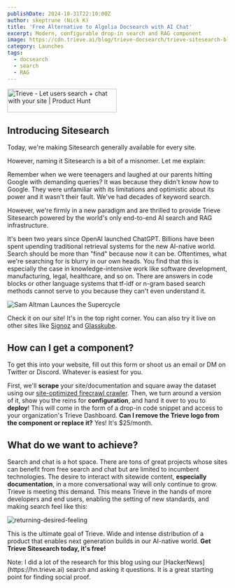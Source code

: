 ```yaml
---
publishDate: 2024-10-31T22:10:00Z
author: skeptrune (Nick K)
title: 'Free Alternative to Algolia Docsearch with AI Chat'
excerpt: Modern, configurable drop-in search and RAG component
image: https://cdn.trieve.ai/blog/trieve-docsearch/trieve-sitesearch-blog.webp
category: Launches
tags:
  - docsearch
  - search
  - RAG
---
```



<a href="https://www.producthunt.com/posts/trieve?embed=true&utm_source=badge-featured&utm_medium=badge&utm_souce=badge-trieve" target="_blank"><img src="https://api.producthunt.com/widgets/embed-image/v1/featured.svg?post_id=496877&theme=light" alt="Trieve - Let&#0032;users&#0032;search&#0032;&#0043;&#0032;chat&#0032;with&#0032;your&#0032;site | Product Hunt" style="width: 250px; height: 54px;" width="250" height="54" /></a>

## Introducing Sitesearch
Today, we're making Sitesearch generally available for every site. 

However, naming it Sitesearch is a bit of a misnomer. Let me explain:

Remember when we were teenagers and laughed at our parents hitting Google with demanding queries? It was because they didn't know *how* to Google. They were unfamiliar with its limitations and optimistic about its power and it wasn't their fault. We've had decades of keyword search. 

However, we're firmly in a new paradigm and are thrilled to provide Trieve Sitesearch powered by the world's only end-to-end AI search and RAG infrastructure. 

It's been two years since OpenAI launched ChatGPT. Billions have been spent upending traditional retrieval systems for the new AI-native world. Search should be more than "find" because now it can be. Oftentimes, what we're searching for is blurry in our own heads. You find that this is especially the case in knowledge-intensive work like software development, manufacturing, legal, healthcare, and so on. There are answers in code blocks or other language systems that tf-idf or n-gram based search methods cannot serve to you because they can't even understand it. 

![Sam Altman Launces the Supercycle](https://cdn.trieve.ai/blog/trieve-docsearch/sama-launches-the-market.jpeg)

Check it on our site! It's in the top right corner. You can also try it live on other sites like [Signoz](https://trieve.ai) and [Glasskube](https://trieve.ai).

## How can I get a component?
To get this into your website, fill out this form or shoot us an email or DM on Twitter or Discord. Whatever is easiest for you.

First, we'll **scrape** your site/documentation and square away the dataset using our [site-optimized firecrawl crawler](https://github.com/devflowinc/firecrawl-simple). Then, we turn around a version of it, show you the reins for **configuration**, and hand it over to you to **deploy**! This will come in the form of a drop-in code snippet and access to your organization's Trieve Dashboard.
<TextBoxLearnMore>
  **Can I remove the Trieve logo from the component or replace it?** Yes! It's $25/month.
</TextBoxLearnMore>

## What do we want to achieve?
Search and chat is a hot space. There are tons of great projects whose sites can benefit from free search and chat but are limited to incumbent technologies. The desire to interact with sitewide content, **especially documentation**, in a more conversational way will only continue to grow. Trieve is meeting this demand. This means Trieve in the hands of more developers and end users, enabling the setting of new standards, and making search feel like this:

![returning-desired-feeling](https://cdn.trieve.ai/blog/trieve-docsearch/feelsgoodman-trieve.png)

This is the ultimate goal of Trieve. Wide and intense distribution of a product that enables next generation builds in our AI-native world. **Get Trieve Sitesearch today, it's free!**

<TextBoxLearnMore>
Note: I did a lot of the research for this blog using our [HackerNews](https://hn.trieve.ai) search and asking it questions. It is a great starting point for finding social proof.
</TextBoxLearnMore>